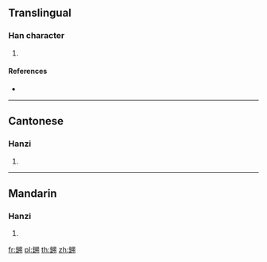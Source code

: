 {{character info/new}}
{{also|𫔈}}
==Translingual==

===Han character===
{{Han char|rn=167|rad=金|as=10|sn=18|four=87120|canj=CTUB|ids=⿰金朔}}

# {{defn|Han|sort=金10}}

====References====
* {{Han ref|kx=1317.100|dkj=40713|dj=1817.070|hdz=64244.100|uh=9399|ud=37785|bh=F161|bd=61793}}

----

==Cantonese==

===Hanzi===
{{yue-hanzi|sim=𫔈|jyut=|y=sok3}}

# {{defn|lang=yue|sort=金10}}

----

==Mandarin==

===Hanzi===
{{cmn-hanzi|sim=𫔈|pin=[[shuò]] ([[shuo4]])|wg=shuo<sup>4</sup>}}

# {{defn|lang=cmn|sort=金10}}

[[fr:鎙]]
[[pl:鎙]]
[[th:鎙]]
[[zh:鎙]]
